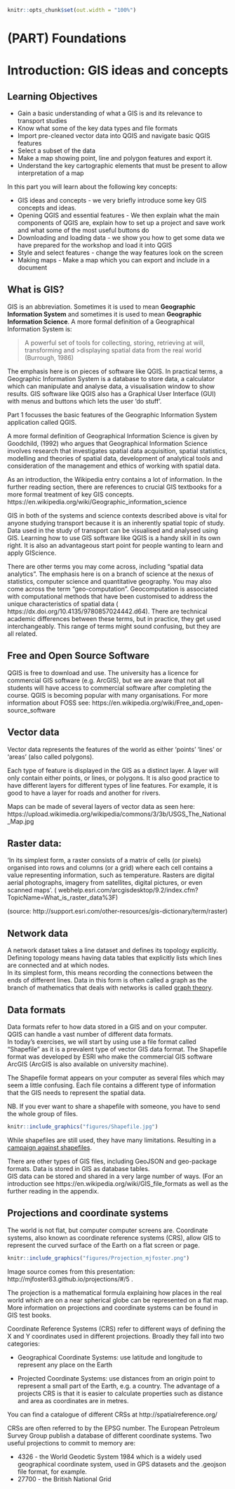 \mainmatter

```r
knitr::opts_chunk$set(out.width = "100%")
```

# (PART) Foundations {-}


# Introduction: GIS ideas and concepts


## Learning Objectives

*    Gain a basic understanding of what a GIS is and its relevance to transport studies
*    Know what some of the key data types and file formats
*    Import pre-cleaned vector data into QGIS and navigate basic QGIS features
*    Select a subset of the data
*    Make a map showing point, line and polygon features and export it.  
*    Understand the key cartographic elements that must be present to allow interpretation of a map

In this part you will learn about the following key concepts:

*    GIS ideas and concepts - we very briefly introduce some key GIS concepts and ideas.  
*    Opening QGIS and essential features - We then explain what the main components of QGIS are, explain how to set up a project and save work and what some of the most useful buttons do
*    Downloading and loading data - we show you how to get some data we have prepared for the workshop and load it into QGIS
*    Style and select features - change the way features look on the screen
*    Making maps - Make a map which you can export and include in a document 




## What is GIS? 

GIS is an abbreviation.  Sometimes it is used to mean **Geographic Information System** and sometimes it is used to mean **Geographic Information Science**.  A more formal definition of a Geographical Information System is: 

>A powerful set of tools for collecting, storing, retrieving at will, transforming and >displaying spatial data from the real world 
(Burrough, 1986) 

The emphasis here is on pieces of software like QGIS.  In practical terms, a Geographic Information System is a database to store data, a calculator which can manipulate and analyse data, a visualisation window to show results. GIS software like QGIS also has a Graphical User Interface (GUI) with menus and buttons which lets the user 'do stuff'.  

Part 1 focusses the basic features of the Geographic Information System application called QGIS.

A more formal definition of Geographical Information Science is given by  
Goodchild, (1992) who argues that Geographical Information Science involves research that investigates spatial data acquisition, spatial statistics, modelling and theories of spatial data, development of analytical tools and consideration of the management and ethics of working with spatial data.  

As an introduction, the Wikipedia entry contains a lot of information.  In the further reading section, there are references to crucial GIS textbooks for a more formal treatment of key GIS concepts.    
https://en.wikipedia.org/wiki/Geographic_information_science 

GIS in both of the systems and science contexts described above is vital for anyone studying transport because it is an inherently spatial topic of study.  Data used in the study of transport can be visualised and analysed using GIS.  Learning how to use GIS software like QGIS is a handy skill in its own right.  It is also an advantageous start point for people wanting to learn and apply GIScience.

There are other terms you may come across, including "spatial data analytics". The emphasis here is on a branch of science at the nexus of statistics, computer science and quantitative geography.  You may also come across the term "geo-computation".  Geocomputation is associated with computational methods that have been customised to address the unique characteristics of spatial data ( https://dx.doi.org/10.4135/9780857024442.d64).  There are technical academic differences between these terms, but in practice, they get used interchangeably. This range of terms might sound confusing, but they are all related.  

## Free and Open Source Software

QGIS is free to download and use.  The university has a licence for commercial GIS software (e.g. ArcGIS), but we are aware that not all students will have access to commercial software after completing the course.  QGIS is becoming popular with many organisations.    For more information about FOSS see: https://en.wikipedia.org/wiki/Free_and_open-source_software 



## Vector data
Vector data represents the features of the world as either 'points' 'lines' or 'areas' (also called polygons).
 
Each type of feature is displayed in the GIS as a distinct layer.  A layer will only contain either points, or lines, or polygons.  It is also good practice to have different layers for different types of line features.  For example, it is good to have a layer for roads and another for rivers.  

Maps can be made of several layers of vector data as seen here:  
https://upload.wikimedia.org/wikipedia/commons/3/3b/USGS_The_National_Map.jpg
 

 

##  Raster data:  
'In its simplest form, a raster consists of a matrix of cells (or pixels) organised into rows and columns (or a grid) where each cell contains a value representing information, such as temperature. Rasters are digital aerial photographs, imagery from satellites, digital pictures, or even scanned maps'. (
webhelp.esri.com/arcgisdesktop/9.2/index.cfm?TopicName=What_is_raster_data%3F)
 
(source:  http://support.esri.com/other-resources/gis-dictionary/term/raster) 

## Network data
A network dataset takes a line dataset and defines its topology explicitly.  Defining topology means having data tables that explicitly lists which lines are connected and at which nodes.  
In its simplest form, this means recording the connections between the ends of different lines.  Data in this form is often called a graph as the branch of mathematics that deals with networks is called [graph theory](https://en.wikipedia.org/wiki/Graph_theory).

## Data formats

Data formats refer to how data stored in a GIS and on your computer.  
QGIS can handle a vast number of different data formats.  
In today's exercises, we will start by using use a file format called "Shapefile" as it is a prevalent type of vector GIS data format.  The Shapefile format was developed by ESRI who make the commercial GIS software ArcGIS (ArcGIS is also available on university machine).
  
The Shapefile format appears on your computer as several files which may seem a little confusing.  Each file contains a different type of information that the GIS needs to represent the spatial data.  

NB. If you ever want to share a shapefile with someone, you have to send the whole group of files.


```r
knitr::include_graphics("figures/Shapefile.jpg")
```
While shapefiles are still used, they have many limitations. Resulting in a [campaign against shapefiles](http://switchfromshapefile.org/).

There are other types of GIS files, including GeoJSON and geo-package formats.  Data is stored in GIS as database tables.  
GIS data can be stored and shared in a very large number of ways.  (For an introduction see https://en.wikipedia.org/wiki/GIS_file_formats as well as the further reading in the appendix.   

## Projections and coordinate systems

The world is not flat, but computer computer screens are.
Coordinate systems, also known as coordinate reference systems (CRS), allow GIS to represent the curved surface of the Earth on a flat screen or page. 


```r
knitr::include_graphics("figures/Projection_mjfoster.png")
```

Image source comes from this presentation:  http://mjfoster83.github.io/projections/#/5 .

The projection is a mathematical formula explaining how places in the real world which are on a near spherical globe can be represented on a flat map. More information on projections and coordinate systems can be found in GIS test books.  

Coordinate Reference Systems (CRS) refer to different ways of defining the X and Y coordinates used in different projections. Broadly they fall into two categories:

* Geographical Coordinate Systems: use latitude and longitude to represent any place on the Earth

* Projected Coordinate Systems: use distances from an origin point to represent a small part of the Earth, e.g. a country. The advantage of a projects CRS is that it is easier to calculate properties such as distance and area as coordinates are in metres.

You can find a catalogue of different CRSs at http://spatialreference.org/

CRSs are often referred to by the EPSG number. The European Petroleum Survey Group publish a database of different coordinate systems. Two useful projections to commit to memory are:

* 4326 - the World Geodetic System 1984 which is a widely used  geographical coordinate system, used in GPS datasets and the .geojson file format, for example.
* 27700 - the British National Grid




